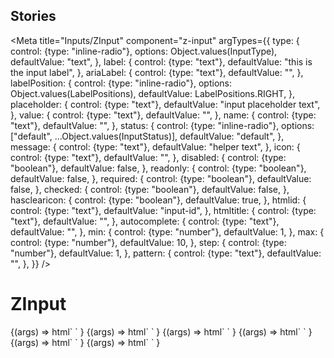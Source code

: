 
## Stories

<Meta
  title="Inputs/ZInput"
  component="z-input"
  argTypes={{
    type: {
      control: {type: "inline-radio"},
      options: Object.values(InputType),
      defaultValue: "text",
    },
    label: {
      control: {type: "text"},
      defaultValue: "this is the input label",
    },
    ariaLabel: {
      control: {type: "text"},
      defaultValue: "",
    },
    labelPosition: {
      control: {type: "inline-radio"},
      options: Object.values(LabelPositions),
      defaultValue: LabelPositions.RIGHT,
    },
    placeholder: {
      control: {type: "text"},
      defaultValue: "input placeholder text",
    },
    value: {
      control: {type: "text"},
      defaultValue: "",
    },
    name: {
      control: {type: "text"},
      defaultValue: "",
    },
    status: {
      control: {type: "inline-radio"},
      options: ["default", ...Object.values(InputStatus)],
      defaultValue: "default",
    },
    message: {
      control: {type: "text"},
      defaultValue: "helper text",
    },
    icon: {
      control: {type: "text"},
      defaultValue: "",
    },
    disabled: {
      control: {type: "boolean"},
      defaultValue: false,
    },
    readonly: {
      control: {type: "boolean"},
      defaultValue: false,
    },
    required: {
      control: {type: "boolean"},
      defaultValue: false,
    },
    checked: {
      control: {type: "boolean"},
      defaultValue: false,
    },
    hasclearicon: {
      control: {type: "boolean"},
      defaultValue: true,
    },
    htmlid: {
      control: {type: "text"},
      defaultValue: "input-id",
    },
    htmltitle: {
      control: {type: "text"},
      defaultValue: "",
    },
    autocomplete: {
      control: {type: "text"},
      defaultValue: "",
    },
    min: {
      control: {type: "number"},
      defaultValue: 1,
    },
    max: {
      control: {type: "number"},
      defaultValue: 10,
    },
    step: {
      control: {type: "number"},
      defaultValue: 1,
    },
    pattern: {
      control: {type: "text"},
      defaultValue: "",
    },
  }}
/>

# ZInput

<Canvas>
  <Story name="z-input - all props">
    {(args) =>
      html`
        <z-input
          type=${args.type}
          label=${args.label}
          aria-label=${args.ariaLabel}
          label-position=${args.labelPosition}
          placeholder=${args.placeholder}
          value=${args.value}
          name=${args.name}
          status=${args.status}
          message=${args.message}
          icon=${args.icon}
          disabled=${args.disabled}
          readonly=${args.readonly}
          required=${args.required}
          checked=${args.checked}
          hasclearicon=${args.hasclearicon}
          htmlid=${args.htmlid}
          htmltitle=${args.htmltitle}
          autocomplete=${args.autocomplete}
          min=${args.min}
          max=${args.max}
          step=${args.step}
          pattern=${args.pattern}
        ></z-input>
      `
    }
  </Story>
  <Story
    name="z-input text"
    parameters={{
      controls: {
        include: [
          "type",
          "label",
          "ariaLabel",
          "placeholder",
          "value",
          "name",
          "status",
          "message",
          "icon",
          "disabled",
          "readonly",
          "required",
          "hasclearicon",
          "htmlid",
          "htmltitle",
          "autocomplete",
        ],
      },
    }}
    argTypes={{
      type: {
        options: ["text", "password", "number", "email"],
      },
    }}
  >
    {(args) =>
      html`
        <z-input
          type=${args.type}
          label=${args.label}
          aria-label=${args.ariaLabel}
          placeholder=${args.placeholder}
          value=${args.value}
          name=${args.name}
          status=${args.status}
          message=${args.message}
          icon=${args.icon}
          disabled=${args.disabled}
          readonly=${args.readonly}
          required=${args.required}
          hasclearicon=${args.hasclearicon}
          htmlid=${args.htmlid}
          htmltitle=${args.htmltitle}
          autocomplete=${args.autocomplete}
        ></z-input>
      `
    }
  </Story>
  <Story
    name="z-input textarea"
    parameters={{
      controls: {
        include: [
          "type",
          "label",
          "ariaLabel",
          "placeholder",
          "value",
          "name",
          "status",
          "message",
          "disabled",
          "readonly",
          "required",
          "htmlid",
          "htmltitle",
        ],
      },
    }}
    argTypes={{
      type: {
        options: ["textarea"],
        defaultValue: "textarea",
      },
    }}
  >
    {(args) =>
      html`
        <z-input
          type=${args.type}
          label=${args.label}
          aria-label=${args.ariaLabel}
          placeholder=${args.placeholder}
          value=${args.value}
          name=${args.name}
          status=${args.status}
          message=${args.message}
          disabled=${args.disabled}
          readonly=${args.readonly}
          required=${args.required}
          htmlid=${args.htmlid}
          htmltitle=${args.htmltitle}
        ></z-input>
      `
    }
  </Story>
  <Story
    name="z-input checkbox"
    parameters={{
      controls: {
        include: [
          "type",
          "label",
          "ariaLabel",
          "labelPosition",
          "name",
          "disabled",
          "readonly",
          "required",
          "checked",
          "htmlid",
          "htmltitle",
        ],
      },
    }}
    argTypes={{
      type: {
        options: ["checkbox"],
        defaultValue: "checkbox",
      },
    }}
  >
    {(args) =>
      html`
        <z-input
          type="${args.type}"
          label=${args.label}
          aria-label=${args.ariaLabel}
          label-position=${args.labelPosition}
          name=${args.name}
          disabled=${args.disabled}
          readonly=${args.readonly}
          required=${args.required}
          checked=${args.checked}
          htmlid=${args.htmlid}
          htmltitle=${args.htmltitle}
        ></z-input>
      `
    }
  </Story>
  <Story
    name="z-input radio"
    parameters={{
      controls: {
        include: [
          "type",
          "label",
          "ariaLabel",
          "labelPosition",
          "name",
          "value",
          "disabled",
          "readonly",
          "required",
          "checked",
          "htmlid",
          "htmltitle",
        ],
      },
    }}
    argTypes={{
      type: {
        options: ["radio"],
        defaultValue: "radio",
      },
    }}
  >
    {(args) =>
      html`
        <z-input
          type=${args.type}
          label=${args.label}
          aria-label=${args.ariaLabel}
          label-position=${args.labelPosition}
          name=${args.name}
          value=${args.value}
          disabled=${args.disabled}
          readonly=${args.readonly}
          required=${args.required}
          checked=${args.checked}
          htmlid=${args.htmlid}
          htmltitle=${args.htmltitle}
        ></z-input>
      `
    }
  </Story>
  <Story
    name="z-input number"
    parameters={{
      controls: {
        include: ["type", "min", "max", "step", "value", "hasclearicon"],
      },
    }}
    argTypes={{
      type: {
        options: ["number"],
        defaultValue: "number",
      },
      min: {
        defaultValue: 1,
      },
      max: {
        defaultValue: 10,
      },
      step: {
        defaultValue: 1,
      },
      value: {
        defaultValue: "1",
      },
      hasclearicon: {
        defaultValue: false,
      },
    }}
  >
    {(args) =>
      html`
        <z-input
          type=${args.type}
          value=${args.value}
          min=${args.min}
          max=${args.max}
          step=${args.step}
          hasclearicon=${args.hasclearicon}
        ></z-input>
      `
    }
  </Story>
</Canvas>

<ArgsTable of="z-input" />
